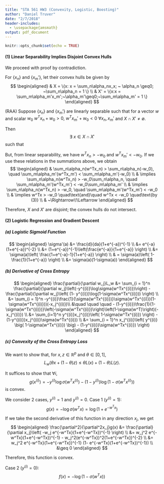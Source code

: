 ```yaml
---
title: "STA 561 HW3 (Convexity, Logistic, Boosting)"
author: "Daniel Truver"
date: "2/7/2018"
header-includes:
  - \usepackage{amsmath}
output: pdf_document
---
```


```r
knitr::opts_chunk$set(echo = TRUE)
```

#### (1) Linear Separability Implies Disjoint Convex Hulls

We proceed with proof by contradiction. 

For $\{x_n\}$ and $\{x_m'\}$, let their convex hulls be given by
$$
\begin{aligned}
& X = \{x: x = \sum_n\alpha_nx_x; ~ \alpha_n \geq0; ~\sum_n\alpha_n = 1 \} \\
& X' = \{x:x = \sum_m\alpha_m'x_m';~\alpha_m'\geq0;~\sum_m\alpha_m' = 1 \}
\end{aligned}
$$

(RAA) Suppose $\{x_n\}$ and $\{x_m'\}$ are linearly separable such that for a vector $w$ and scalar $w_0$ $w^Tx_n + w_0 >0,~ w^Tx_m' + w_0 < 0 ~\forall x_n, x_m'$ and $X\cap X' \neq \emptyset$.

Then $$\exists~ x \in X\cap X'$$
such that 
\begin{align}
x &= \sum_n\alpha_nx_n = \sum_m\alpha_m'x_m'\\
w^Tx &= w^T\sum_n\alpha_nx_n = w^T\sum_m\alpha_m'x_m'\\
w^Tx &= \sum_n\alpha_n(w^Tx_n) = \sum_m\alpha_m'(w^Tx_m') 
\end{align}

But, from linear separability, we have $w^Tx_n > -w_0$ and $w^Tx_m' < -w_0$. If we use these relations in the summations above, we obtain
$$
\begin{aligned}
& \sum_n\alpha_n(w^Tx_n) > \sum_n\alpha_n(-w_0), \quad  \sum_m\alpha_m'(w^Tx_m') < \sum_m\alpha_m'(-w_0) \\
& \implies \sum_n\alpha_n(w^Tx_n) > -w_0\sum_n\alpha_n, \quad \sum_m\alpha_m'(w^Tx_m') < -w_0\sum_m\alpha_m' \\
& \implies \sum_n\alpha_n(w^Tx_n) > -w_0, \quad \sum_m\alpha_m'(w^Tx_m') < -w_0 \\
& \implies w^Tx > -w_0 \quad\text{and}\quad w^Tx < -w_0 \quad\text{by (3)} \\
& ~\Rightarrow\!\Leftarrow
\end{aligned}
$$

Therefore, $X$ and $X'$ are disjoint; the convex hulls do not intersect. 

#### (2) Logistic Regression and Gradient Descent

##### (a) Logistic Sigmoid Function 

$$
\begin{aligned}
\sigma'(a) 
&= \frac{d}{da}(1+e^{-a})^{-1} \\
&= e^{-a}(1+e^{-a})^{-2} \\
&= (1+e^{-a})^{-1}\left(\frac{e^{-a}}{1+e^{-a}}  \right) \\
&= \sigma(a)\left( \frac{1+e^{-a}-1}{1+e^{-a}} \right) \\
& = \sigma(a)\left( 1- \frac{1}{1+e^{-a}} \right) \\
&= \sigma(a)(1-\sigma(a))
\end{aligned}
$$  

##### (b) Derivative of Cross Entropy 

$$
\begin{aligned}
\frac{\partial}{\partial w_j}L_w
&= \sum_{i = 1}^n \frac{\partial}{\partial w_j}\left(-y^{(i)}\log\sigma(w^Tx^{(i)})\right) - \frac{\partial}{\partial w_j}\left( (1- y^{(i)})\log(1-\sigma(w^Tx^{(i)})) \right) \\
&= \sum_{i = 1}^n -y^{(i)}\frac{1}{\sigma(w^Tx^{(i)})}\sigma(w^Tx^{(i)})(1-\sigma(w^Tx^{(i)}))(-x_j^{(i)})\\
&\quad \quad \quad - (1-y^{(i)})\frac{1}{1-\sigma(w^Tx^{(i)})}\left(-\sigma(w^Tx^{(i)})\right)\left(1-\sigma(w^T)\right)(-x_j^{(i)}) \\
&= \sum_{i=1}^n y^{(i)}x_j^{(i)}\left( 1-\sigma(w^Tx^{(i)}) \right) - (1-y^{(i)})x_j^{(i)}\sigma(w^Tx^{(i)}) \\
&= \sum_{i = 1}^n x_j^{(i)}\left( y^{(i)} \big( 1-\sigma(w^Tx^{(i)}) \big) - (1-y^{(i)})\sigma(w^Tx^{(i)}) \right)
\end{aligned}
$$  

##### (c) Convexity of the Cross Entropy Loss 

We want to show that, for $x, z \in \mathbb{R}^p$ and $\theta \in [0,1]$, 
$$
L_w(\theta x + (1-\theta)z) \leq \theta L(x) + (1-\theta)L(z).
$$

It suffices to show that $\forall i$, 
$$
g(x^{(i)}) = -y^{(i)}\log\sigma(w^Tx^{(i)}) -(1- y^{(i)})\log(1-\sigma(w^Tx^{(i)}))
$$
is convex.

We consider 2 cases, $y^{(i)}=1$ and $y^{(i)} =0$. 
Case 1 ($y^{(i)} =1$):
$$
g(x) = -\log\sigma(w^Tx) = \log(1+e^{-w^Tx})
$$

If we take the second derivative of this function in any direction $x_j$, we get
$$
\begin{aligned}
\frac{\partial^2}{\partial^2x_j}g(x) 
&= \frac{\partial}{\partial x_j}\left( -w_j e^{-w^Tx}(1+e^{-w^Tx})^{-1} \right) \\
&= w_j^2 e^{-w^Tx}(1+e^{-w^Tx})^{-1} - w_j^2(e^{-w^Tx})^2(1+e^{-w^Tx})^{-2} \\
&= w_j^2 e^{-w^Tx}(1+e^{-w^Tx})^{-1} (1- e^{-w^Tx}(1+e^{-w^Tx})^{-1}) \\
&\geq 0
\end{aligned}
$$

Therefore, this function is convex. 

Case 2 ($y^{(i)} = 0$):
$$
f(x) = -\log(1-\sigma(w^Tx))
$$
